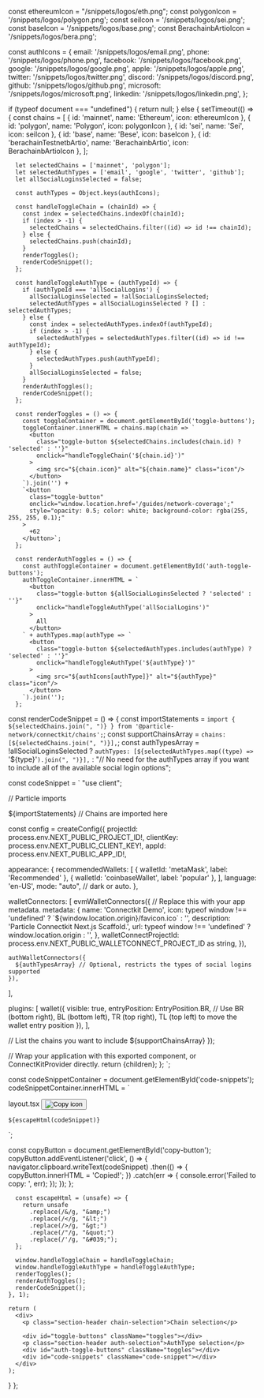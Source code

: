   const ethereumIcon = "/snippets/logos/eth.png";
  const polygonIcon = '/snippets/logos/polygon.png';
  const seiIcon = '/snippets/logos/sei.png';
  const baseIcon = '/snippets/logos/base.png';
  const BerachainbArtioIcon = '/snippets/logos/bera.png';

  const authIcons = {
    email: '/snippets/logos/email.png',
    phone: '/snippets/logos/phone.png',
    facebook: '/snippets/logos/facebook.png',
    google: '/snippets/logos/google.png',
    apple: '/snippets/logos/apple.png',
    twitter: '/snippets/logos/twitter.png',
    discord: '/snippets/logos/discord.png',
    github: '/snippets/logos/github.png',
    microsoft: '/snippets/logos/microsoft.png',
    linkedin: '/snippets/logos/linkedin.png',
  };
  
  if (typeof document === "undefined") {
    return null;
  } else {
    setTimeout(() => {
      const chains = [
        { id: 'mainnet', name: 'Ethereum', icon: ethereumIcon },
        { id: 'polygon', name: 'Polygon', icon: polygonIcon },
        { id: 'sei', name: 'Sei', icon: seiIcon },
        { id: 'base', name: 'Bese', icon: baseIcon },
        { id: 'berachainTestnetbArtio', name: 'BerachainbArtio', icon: BerachainbArtioIcon },
      ];

      let selectedChains = ['mainnet', 'polygon'];
      let selectedAuthTypes = ['email', 'google', 'twitter', 'github'];
      let allSocialLoginsSelected = false;

      const authTypes = Object.keys(authIcons);

      const handleToggleChain = (chainId) => {
        const index = selectedChains.indexOf(chainId);
        if (index > -1) {
          selectedChains = selectedChains.filter((id) => id !== chainId);
        } else {
          selectedChains.push(chainId);
        }
        renderToggles();
        renderCodeSnippet();
      };

      const handleToggleAuthType = (authTypeId) => {
        if (authTypeId === 'allSocialLogins') {
          allSocialLoginsSelected = !allSocialLoginsSelected;
          selectedAuthTypes = allSocialLoginsSelected ? [] : selectedAuthTypes;
        } else {
          const index = selectedAuthTypes.indexOf(authTypeId);
          if (index > -1) {
            selectedAuthTypes = selectedAuthTypes.filter((id) => id !== authTypeId);
          } else {
            selectedAuthTypes.push(authTypeId);
          }
          allSocialLoginsSelected = false;
        }
        renderAuthToggles();
        renderCodeSnippet();
      };

      const renderToggles = () => {
        const toggleContainer = document.getElementById('toggle-buttons');
        toggleContainer.innerHTML = chains.map(chain => `
          <button
            class="toggle-button ${selectedChains.includes(chain.id) ? 'selected' : ''}"
            onclick="handleToggleChain('${chain.id}')"
          >
            <img src="${chain.icon}" alt="${chain.name}" class="icon"/>
          </button>
        `).join('') +
        `<button
          class="toggle-button"
          onclick="window.location.href='/guides/network-coverage';"
          style="opacity: 0.5; color: white; background-color: rgba(255, 255, 255, 0.1);"
        >
          +62
        </button>`;
      };

      const renderAuthToggles = () => {
        const authToggleContainer = document.getElementById('auth-toggle-buttons');
        authToggleContainer.innerHTML = `
          <button
            class="toggle-button ${allSocialLoginsSelected ? 'selected' : ''}"
            onclick="handleToggleAuthType('allSocialLogins')"
          >
            All
          </button>
        ` + authTypes.map(authType => `
          <button
            class="toggle-button ${selectedAuthTypes.includes(authType) ? 'selected' : ''}"
            onclick="handleToggleAuthType('${authType}')"
          >
            <img src="${authIcons[authType]}" alt="${authType}" class="icon"/>
          </button>
        `).join('');
      };

const renderCodeSnippet = () => {
  const importStatements = `import { ${selectedChains.join(", ")} } from '@particle-network/connectkit/chains';`;
  const supportChainsArray = `chains: [${selectedChains.join(", ")}],`;
  const authTypesArray = !allSocialLoginsSelected
    ? `authTypes: [${selectedAuthTypes.map((type) => `'${type}'`).join(", ")}],`
    : "// No need for the authTypes array if you want to include all of the available social login options";

const codeSnippet = `
"use client";

// Particle imports

${importStatements} // Chains are imported here

const config = createConfig({
  projectId: process.env.NEXT_PUBLIC_PROJECT_ID!,
  clientKey: process.env.NEXT_PUBLIC_CLIENT_KEY!,
  appId: process.env.NEXT_PUBLIC_APP_ID!,

  appearance: {
    recommendedWallets: [
      { walletId: 'metaMask', label: 'Recommended' },
      { walletId: 'coinbaseWallet', label: 'popular' },
    ],
    language: 'en-US',
    mode: "auto", // dark or auto.
  },
  
  walletConnectors: [
    evmWalletConnectors({
      // Replace this with your app metadata.
      metadata: {
        name: 'Connectkit Demo',
        icon: typeof window !== 'undefined' ? \`\${window.location.origin}/favicon.ico\` : '',
        description: 'Particle Connectkit Next.js Scaffold.',
        url: typeof window !== 'undefined' ? window.location.origin : '',
      },
      walletConnectProjectId: process.env.NEXT_PUBLIC_WALLETCONNECT_PROJECT_ID as string,
    }),
    
    authWalletConnectors({
      ${authTypesArray} // Optional, restricts the types of social logins supported
    }),
  ],
  
  plugins: [
    wallet({
      visible: true,
      entryPosition: EntryPosition.BR, // Use BR (bottom right), BL (bottom left), TR (top right), TL (top left) to move the wallet entry position
    }),
  ],
  
  // List the chains you want to include
  ${supportChainsArray}
});

// Wrap your application with this exported component, or ConnectKitProvider directly.
  return <ConnectKitProvider config={config}>{children}</ConnectKitProvider>;
};
`;


  const codeSnippetContainer = document.getElementById('code-snippets');
codeSnippetContainer.innerHTML = `
  <div class="snippet-header">
    <span class="language-label">layout.tsx</span>
    <button id="copy-button" class="copy-button">
      <img src="/snippets/logos/copy.png" alt="Copy icon" class="copy-icon"/>
    </button>
  </div>
  <pre><code>${escapeHtml(codeSnippet)}</code></pre>
`;


  const copyButton = document.getElementById('copy-button');
  copyButton.addEventListener('click', () => {
    navigator.clipboard.writeText(codeSnippet)
      .then(() => {
        copyButton.innerHTML = '<span class="copied-text">Copied!</span>';
      })
      .catch(err => {
        console.error('Failed to copy: ', err);
      });
  });
};


      const escapeHtml = (unsafe) => {
        return unsafe
          .replace(/&/g, "&amp;")
          .replace(/</g, "&lt;")
          .replace(/>/g, "&gt;")
          .replace(/"/g, "&quot;")
          .replace(/'/g, "&#039;");
      };

      window.handleToggleChain = handleToggleChain;
      window.handleToggleAuthType = handleToggleAuthType;
      renderToggles();
      renderAuthToggles();
      renderCodeSnippet();
    }, 1);

    return (
      <div>
        <p class="section-header chain-selection">Chain selection</p>

        <div id="toggle-buttons" className="toggles"></div>
        <p class="section-header auth-selection">AuthType selection</p>
        <div id="auth-toggle-buttons" className="toggles"></div>
        <div id="code-snippets" className="code-snippet"></div>
      </div>
    );
  }
};

